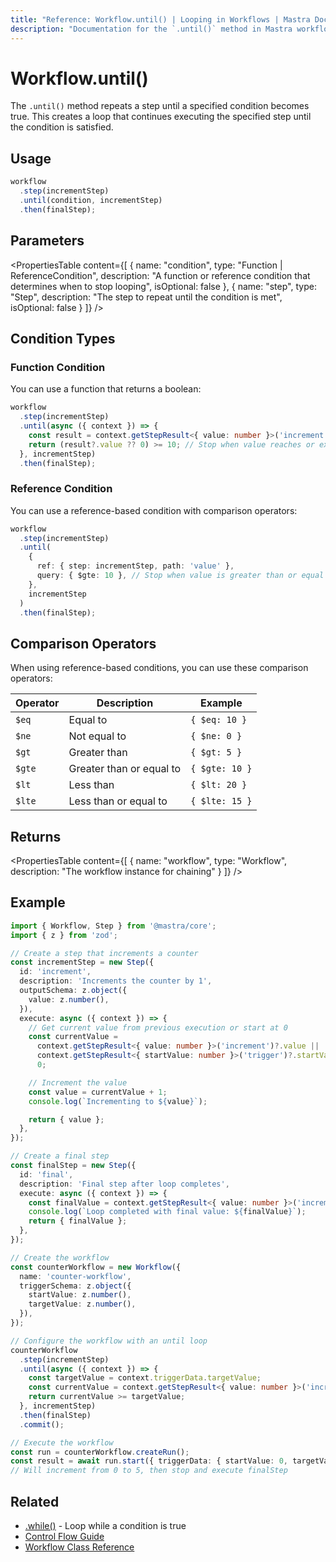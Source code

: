 ```yaml
---
title: "Reference: Workflow.until() | Looping in Workflows | Mastra Docs"
description: "Documentation for the `.until()` method in Mastra workflows, which repeats a step until a specified condition becomes true."
---
```


# Workflow.until()

The `.until()` method repeats a step until a specified condition becomes true. This creates a loop that continues executing the specified step until the condition is satisfied.

## Usage

```typescript
workflow
  .step(incrementStep)
  .until(condition, incrementStep)
  .then(finalStep);
```

## Parameters

<PropertiesTable
  content={[
    {
      name: "condition",
      type: "Function | ReferenceCondition",
      description: "A function or reference condition that determines when to stop looping",
      isOptional: false
    },
    {
      name: "step",
      type: "Step",
      description: "The step to repeat until the condition is met",
      isOptional: false
    }
  ]}
/>

## Condition Types

### Function Condition

You can use a function that returns a boolean:

```typescript
workflow
  .step(incrementStep)
  .until(async ({ context }) => {
    const result = context.getStepResult<{ value: number }>('increment');
    return (result?.value ?? 0) >= 10; // Stop when value reaches or exceeds 10
  }, incrementStep)
  .then(finalStep);
```

### Reference Condition

You can use a reference-based condition with comparison operators:

```typescript
workflow
  .step(incrementStep)
  .until(
    {
      ref: { step: incrementStep, path: 'value' },
      query: { $gte: 10 }, // Stop when value is greater than or equal to 10
    },
    incrementStep
  )
  .then(finalStep);
```

## Comparison Operators

When using reference-based conditions, you can use these comparison operators:

| Operator | Description | Example |
|----------|-------------|---------|
| `$eq`    | Equal to    | `{ $eq: 10 }` |
| `$ne`    | Not equal to | `{ $ne: 0 }` |
| `$gt`    | Greater than | `{ $gt: 5 }` |
| `$gte`   | Greater than or equal to | `{ $gte: 10 }` |
| `$lt`    | Less than | `{ $lt: 20 }` |
| `$lte`   | Less than or equal to | `{ $lte: 15 }` |

## Returns

<PropertiesTable
  content={[
    {
      name: "workflow",
      type: "Workflow",
      description: "The workflow instance for chaining"
    }
  ]}
/>

## Example

```typescript
import { Workflow, Step } from '@mastra/core';
import { z } from 'zod';

// Create a step that increments a counter
const incrementStep = new Step({
  id: 'increment',
  description: 'Increments the counter by 1',
  outputSchema: z.object({
    value: z.number(),
  }),
  execute: async ({ context }) => {
    // Get current value from previous execution or start at 0
    const currentValue =
      context.getStepResult<{ value: number }>('increment')?.value ||
      context.getStepResult<{ startValue: number }>('trigger')?.startValue ||
      0;

    // Increment the value
    const value = currentValue + 1;
    console.log(`Incrementing to ${value}`);

    return { value };
  },
});

// Create a final step
const finalStep = new Step({
  id: 'final',
  description: 'Final step after loop completes',
  execute: async ({ context }) => {
    const finalValue = context.getStepResult<{ value: number }>('increment')?.value;
    console.log(`Loop completed with final value: ${finalValue}`);
    return { finalValue };
  },
});

// Create the workflow
const counterWorkflow = new Workflow({
  name: 'counter-workflow',
  triggerSchema: z.object({
    startValue: z.number(),
    targetValue: z.number(),
  }),
});

// Configure the workflow with an until loop
counterWorkflow
  .step(incrementStep)
  .until(async ({ context }) => {
    const targetValue = context.triggerData.targetValue;
    const currentValue = context.getStepResult<{ value: number }>('increment')?.value ?? 0;
    return currentValue >= targetValue;
  }, incrementStep)
  .then(finalStep)
  .commit();

// Execute the workflow
const run = counterWorkflow.createRun();
const result = await run.start({ triggerData: { startValue: 0, targetValue: 5 } });
// Will increment from 0 to 5, then stop and execute finalStep
```

## Related

- [.while()](./while.mdx) - Loop while a condition is true
- [Control Flow Guide](../../workflows/control-flow.mdx#loop-control-with-until-and-while)
- [Workflow Class Reference](./workflow.mdx)

